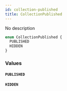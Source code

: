 ```yaml
---
id: collection-published
title: CollectionPublished
---
```



No description

```graphql
enum CollectionPublished {
  PUBLISHED
  HIDDEN
}
```


### Values

#### `PUBLISHED` 




#### `HIDDEN` 






